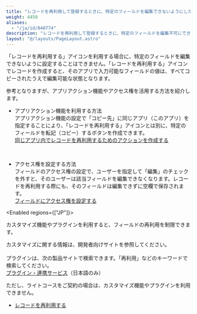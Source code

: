 ```yaml
---
title: "レコードを再利用して登録するときに、特定のフィールドを編集できないようにしたい"
weight: 4450
aliases:
  - "/ja/id/040774"
description: "レコードを再利用して登録するときに、特定のフィールドを編集不可にできるかどうかを説明しています。"
layout: "@/layouts/PageLayout.astro"
---
```




「レコードを再利用する」アイコンを利用する場合に、特定のフィールドを編集できないように設定することはできません。「レコードを再利用する」アイコンでレコードを作成すると、そのアプリで入力可能なフィールドの値は、すべてコピーされたうえで編集可能な状態となります。  

参考となりますが、アプリアクション機能やアクセス権を活用する方法を紹介します。  

* アプリアクション機能を利用する方法  
アプリアクション機能の設定で「コピー先」に同じアプリ（このアプリ）を指定することにより、「レコードを再利用する」アイコンとは別に、特定のフィールドを転記（コピー）するボタンを作成できます。  
  [同じアプリ内でレコードを再利用するためのアクションを作成する](/k/ja/id/040485.html)  
<br />

* アクセス権を設定する方法  
フィールドのアクセス権の設定で、ユーザーを指定して「編集」のチェックを外すと、そのユーザーは該当フィールドを編集できなくなります。レコードを再利用する際にも、そのフィールドは編集できずに空欄で保存されます。  
  [フィールドにアクセス権を設定する](/k/ja/id/040593.html)

<Enabled regions={["JP"]}>
<Hint>

カスタマイズ機能やプラグインを利用すると、フィールドの再利用を制限できます。

カスタマイズに関する情報は、開発者向けサイト<DevnetName />を参照してください。  
<DevnetTop />  
プラグインは、次の製品サイトで検索できます。「再利用」などのキーワードで検索してください。  
[プラグイン・連携サービス](https://kintone-sol.cybozu.co.jp/integrate/search/)（日本語のみ）

ただし、ライトコースをご契約の場合は、カスタマイズ機能やプラグインを利用できません。
</Hint>

</Enabled>

<Reference>

* [レコードを再利用する](/k/ja/id/040731.html)

</Reference>
